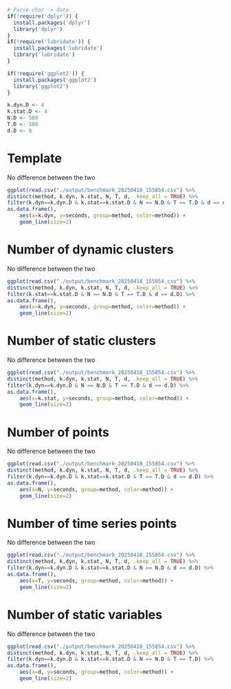 ```r
# Parse char -> date
if(!require('dplyr')) {
  install.packages('dplyr')
  library('dplyr')
}
if(!require('lubridate')) {
  install.packages('lubridate')
  library('lubridate')
}

if(!require('ggplot2')) {
  install.packages('ggplot2')
  library('ggplot2')
}
```
```r
k.dyn.D <- 4
k.stat.D <- 4
N.D <- 500
T.D <- 500
d.D <- 8
```

# Template
No difference between the two
```r
ggplot(read.csv("./output/benchmark_20250418_155854.csv") %>%
distinct(method, k.dyn, k.stat, N, T, d, .keep_all = TRUE) %>%
filter(k.dyn==k.dyn.D & k.stat==k.stat.D & N == N.D & T == T.D & d == d.D) %>% 
as.data.frame(), 
    aes(x=k.dyn, y=seconds, group=method, color=method)) + 
    geom_line(size=2)
```

# Number of dynamic clusters 
No difference between the two
```r
ggplot(read.csv("./output/benchmark_20250418_155854.csv") %>%
distinct(method, k.dyn, k.stat, N, T, d, .keep_all = TRUE) %>%
filter(k.stat==k.stat.D & N == N.D & T == T.D & d == d.D) %>% 
as.data.frame(), 
    aes(x=k.dyn, y=seconds, group=method, color=method)) + 
    geom_line(size=2)
```


# Number of static clusters
No difference between the two
```r
ggplot(read.csv("./output/benchmark_20250418_155854.csv") %>%
distinct(method, k.dyn, k.stat, N, T, d, .keep_all = TRUE) %>%
filter(k.dyn==k.dyn.D & N == N.D & T == T.D & d == d.D) %>% 
as.data.frame(), 
    aes(x=k.stat, y=seconds, group=method, color=method)) + 
    geom_line(size=2)
```
# Number of points
No difference between the two
```r
ggplot(read.csv("./output/benchmark_20250418_155854.csv") %>%
distinct(method, k.dyn, k.stat, N, T, d, .keep_all = TRUE) %>%
filter(k.dyn==k.dyn.D & k.stat==k.stat.D & T == T.D & d == d.D) %>% 
as.data.frame(), 
    aes(x=N, y=seconds, group=method, color=method)) + 
    geom_line(size=2)
```
# Number of time series points
No difference between the two
```r
ggplot(read.csv("./output/benchmark_20250418_155854.csv") %>%
distinct(method, k.dyn, k.stat, N, T, d, .keep_all = TRUE) %>%
filter(k.dyn==k.dyn.D & k.stat==k.stat.D & N == N.D & d == d.D) %>% 
as.data.frame(), 
    aes(x=T, y=seconds, group=method, color=method)) + 
    geom_line(size=2)
```
# Number of static variables
No difference between the two
```r
ggplot(read.csv("./output/benchmark_20250418_155854.csv") %>%
distinct(method, k.dyn, k.stat, N, T, d, .keep_all = TRUE) %>%
filter(k.dyn==k.dyn.D & k.stat==k.stat.D & N == N.D & T == T.D) %>% 
as.data.frame(), 
    aes(x=d, y=seconds, group=method, color=method)) + 
    geom_line(size=2)
```